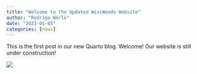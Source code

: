 ```yaml
---
title: "Welcome to the Updated WiscWeeds Website"
author: "Rodrigo Werle"
date: "2023-01-05"
categories: [news]
---
```


This is the first post in our new Quarto blog. Welcome! Our website is still under construction!

![](thumbnail.jpg)

